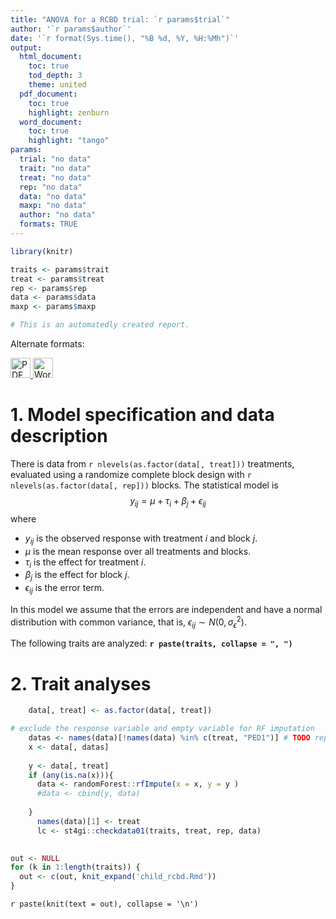 ```yaml
---
title: "ANOVA for a RCBD trial: `r params$trial`"
author: '`r params$author`'
date: '`r format(Sys.time(), "%B %d, %Y, %H:%Mh")`'
output: 
  html_document:
    toc: true
    tod_depth: 3
    theme: united
  pdf_document:
    toc: true
    highlight: zenburn
  word_document:
    toc: true
    highlight: "tango"
params: 
  trial: "no data"
  trait: "no data"
  treat: "no data"
  rep: "no data"
  data: "no data"
  maxp: "no data"
  author: "no data"
  formats: TRUE
---
```


```r
library(knitr)

traits <- params$trait
treat <- params$treat
rep <- params$rep
data <- params$data
maxp <- params$maxp

```
```r
# This is an automatedly created report.
```

Alternate formats: 

<a href="rcbd_withchild.pdf" target="_blank">
<img src="PDF.jpg" width = "32" height = "32" alt = "PDF"/>
</a>
<a href="rcbd_withchild.docx" target="_blank">
<img src="word.png" width = "32" height = "32" alt = "Word"/>
</a>

# 1. Model specification and data description

There is data from `r nlevels(as.factor(data[, treat]))` treatments, evaluated using a randomize complete block design with `r nlevels(as.factor(data[, rep]))` blocks. The statistical model is
$$
y_{ij} = \mu + \tau_i + \beta_j + \epsilon_{ij}
$$
where

* $y_{ij}$ is the observed response with treatment $i$ and block $j$.
* $\mu$ is the mean response over all treatments and blocks.
* $\tau_i$ is the effect for treatment $i$.
* $\beta_j$ is the effect for block $j$.
* $\epsilon_{ij}$ is the error term.

In this model we assume that the errors are independent and have a normal distribution with common variance, that is, $\epsilon_{ij} \sim N(0,\sigma_{\epsilon}^2)$.

The following traits are analyzed: **`r paste(traits, collapse = ", ")`**

# 2. Trait analyses

```r

    data[, treat] <- as.factor(data[, treat])

# exclude the response variable and empty variable for RF imputation
    datas <- names(data)[!names(data) %in% c(treat, "PED1")] # TODO replace "PED1" by a search
    x <- data[, datas]
    
    y <- data[, treat]
    if (any(is.na(x))){
      data <- randomForest::rfImpute(x = x, y = y )
      #data <- cbind(y, data)
      
    }
      names(data)[1] <- treat
      lc <- st4gi::checkdata01(traits, treat, rep, data)    
    
```
  

```r
out <- NULL
for (k in 1:length(traits)) {
  out <- c(out, knit_expand('child_rcbd.Rmd'))
}
```

`r paste(knit(text = out), collapse = '\n')`

